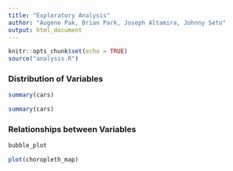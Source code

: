 ```yaml
---
title: "Exploratory Analysis"
author: "Augene Pak, Brian Park, Joseph Altamira, Johnny Seto"
output: html_document
---
```


```r
knitr::opts_chunk$set(echo = TRUE)
source("analysis.R")
```

### Distribution of Variables

```r
summary(cars)
```

```r
summary(cars)
```

### Relationships between Variables

```r
bubble_plot
```

```r
plot(choropleth_map)
```
